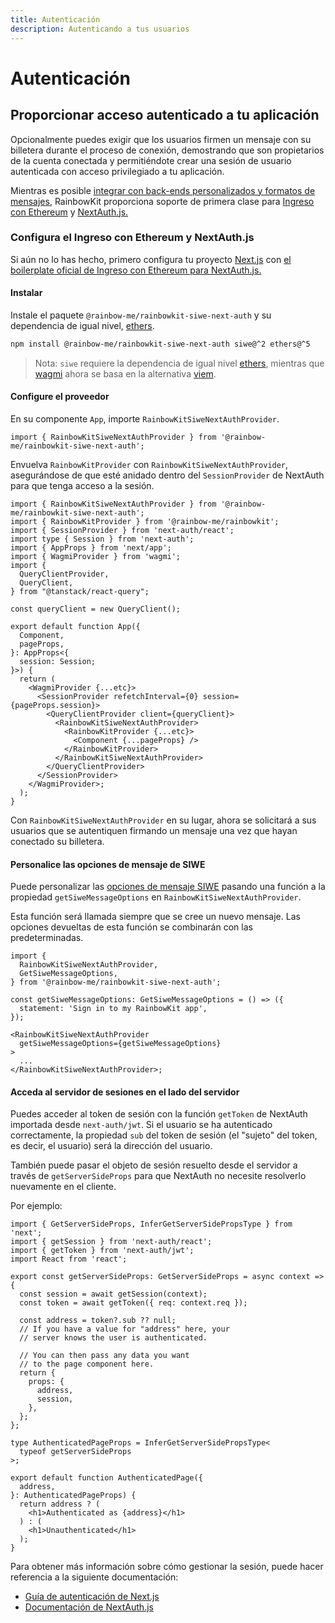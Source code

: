 ```yaml
---
title: Autenticación
description: Autenticando a tus usuarios
---
```


# Autenticación

## Proporcionar acceso autenticado a tu aplicación

Opcionalmente puedes exigir que los usuarios firmen un mensaje con su billetera durante el proceso de conexión, demostrando que son propietarios de la cuenta conectada y permitiéndote crear una sesión de usuario autenticada con acceso privilegiado a tu aplicación.

Mientras es posible [integrar con back-ends personalizados y formatos de mensajes,](/docs/autenticación-personalizada) RainbowKit proporciona soporte de primera clase para [Ingreso con Ethereum](https://login.xyz) y [NextAuth.js.](https://next-auth.js.org)

### Configura el Ingreso con Ethereum y NextAuth.js

Si aún no lo has hecho, primero configura tu proyecto [Next.js](https://nextjs.org) con [el boilerplate oficial de Ingreso con Ethereum para NextAuth.js.](https://docs.login.xyz/integraciones/nextauth.js)

#### Instalar

Instale el paquete `@rainbow-me/rainbowkit-siwe-next-auth` y su dependencia de igual nivel, [ethers](https://docs.ethers.org/v5/).

```bash
npm install @rainbow-me/rainbowkit-siwe-next-auth siwe@^2 ethers@^5
```

> Nota: `siwe` requiere la dependencia de igual nivel [ethers](https://docs.ethers.org/v5/), mientras que [wagmi](https://wagmi.sh/) ahora se basa en la alternativa [viem](https://viem.sh).

#### Configure el proveedor

En su componente `App`, importe `RainbowKitSiweNextAuthProvider`.

```tsx
import { RainbowKitSiweNextAuthProvider } from '@rainbow-me/rainbowkit-siwe-next-auth';
```

Envuelva `RainbowKitProvider` con `RainbowKitSiweNextAuthProvider`, asegurándose de que esté anidado dentro del `SessionProvider` de NextAuth para que tenga acceso a la sesión.

```tsx
import { RainbowKitSiweNextAuthProvider } from '@rainbow-me/rainbowkit-siwe-next-auth';
import { RainbowKitProvider } from '@rainbow-me/rainbowkit';
import { SessionProvider } from 'next-auth/react';
import type { Session } from 'next-auth';
import { AppProps } from 'next/app';
import { WagmiProvider } from 'wagmi';
import {
  QueryClientProvider,
  QueryClient,
} from "@tanstack/react-query";

const queryClient = new QueryClient();

export default function App({
  Component,
  pageProps,
}: AppProps<{
  session: Session;
}>) {
  return (
    <WagmiProvider {...etc}>
      <SessionProvider refetchInterval={0} session={pageProps.session}>
        <QueryClientProvider client={queryClient}>
          <RainbowKitSiweNextAuthProvider>
            <RainbowKitProvider {...etc}>
              <Component {...pageProps} />
            </RainbowKitProvider>
          </RainbowKitSiweNextAuthProvider>
        </QueryClientProvider>
      </SessionProvider>
    </WagmiProvider>;
  );
}
```

Con `RainbowKitSiweNextAuthProvider` en su lugar, ahora se solicitará a sus usuarios que se autentiquen firmando un mensaje una vez que hayan conectado su billetera.

#### Personalice las opciones de mensaje de SIWE

Puede personalizar las [opciones de mensaje SIWE](https://github.com/spruceid/siwe/blob/v1.1.6/packages/siwe/lib/client.ts#L29) pasando una función a la propiedad `getSiweMessageOptions` en `RainbowKitSiweNextAuthProvider`.

Esta función será llamada siempre que se cree un nuevo mensaje. Las opciones devueltas de esta función se combinarán con las predeterminadas.

```tsx
import {
  RainbowKitSiweNextAuthProvider,
  GetSiweMessageOptions,
} from '@rainbow-me/rainbowkit-siwe-next-auth';

const getSiweMessageOptions: GetSiweMessageOptions = () => ({
  statement: 'Sign in to my RainbowKit app',
});

<RainbowKitSiweNextAuthProvider
  getSiweMessageOptions={getSiweMessageOptions}
>
  ...
</RainbowKitSiweNextAuthProvider>;
```

#### Acceda al servidor de sesiones en el lado del servidor

Puedes acceder al token de sesión con la función `getToken` de NextAuth importada desde `next-auth/jwt`. Si el usuario se ha autenticado correctamente, la propiedad `sub` del token de sesión (el "sujeto" del token, es decir, el usuario) será la dirección del usuario.

También puede pasar el objeto de sesión resuelto desde el servidor a través de `getServerSideProps` para que NextAuth no necesite resolverlo nuevamente en el cliente.

Por ejemplo:

```tsx
import { GetServerSideProps, InferGetServerSidePropsType } from 'next';
import { getSession } from 'next-auth/react';
import { getToken } from 'next-auth/jwt';
import React from 'react';

export const getServerSideProps: GetServerSideProps = async context => {
  const session = await getSession(context);
  const token = await getToken({ req: context.req });

  const address = token?.sub ?? null;
  // If you have a value for "address" here, your
  // server knows the user is authenticated.

  // You can then pass any data you want
  // to the page component here.
  return {
    props: {
      address,
      session,
    },
  };
};

type AuthenticatedPageProps = InferGetServerSidePropsType<
  typeof getServerSideProps
>;

export default function AuthenticatedPage({
  address,
}: AuthenticatedPageProps) {
  return address ? (
    <h1>Authenticated as {address}</h1>
  ) : (
    <h1>Unauthenticated</h1>
  );
}
```

Para obtener más información sobre cómo gestionar la sesión, puede hacer referencia a la siguiente documentación:

- [Guía de autenticación de Next.js](https://nextjs.org/docs/authentication)
- [Documentación de NextAuth.js](https://next-auth.js.org)
